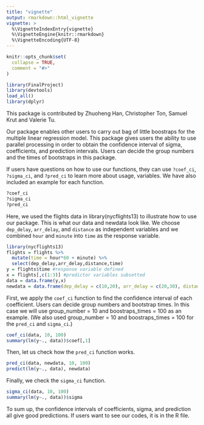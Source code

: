 ```yaml
---
title: "vignette"
output: rmarkdown::html_vignette
vignette: >
  %\VignetteIndexEntry{vignette}
  %\VignetteEngine{knitr::rmarkdown}
  %\VignetteEncoding{UTF-8}
---
```


```r
knitr::opts_chunk$set(
  collapse = TRUE,
  comment = "#>"
)
```

```r
library(FinalProject)
library(devtools)
load_all()
library(dplyr)
```

This package is contributed by Zhuoheng Han, Christopher Ton, Samuel Krut and Valerie Tu.

Our package enables other users to carry out bag of little boostraps for the multiple linear regression model. This package gives users the ability to use parallel processing in order to obtain the confidence interval of sigma, coefficients, and prediction intervals. Users can decide the group numbers and the times of bootstraps in this package.

If users have questions on how to use our functions, they can use `?coef_ci`, `?sigma_ci`, and `?pred_ci` to learn more about  usage, variables. We have also included an example for each function.

```r
?coef_ci
?sigma_ci
?pred_ci
```

Here, we used the flights data in library(nycflights13) to illustrate how to use our package. This is what our data and newdata look like. We choose `dep_delay`, `arr_delay`, and `distance` as independent variables and we combined `hour` and `minute` into `time` as the response variable. 

```r
library(nycflights13)
flights = flights %>%
  mutate(time = hour*60 + minute) %>%
  select(dep_delay,arr_delay,distance,time)
y = flights$time #response variable defined
x = flights[,c(1:3)] #predictor variables subsetted
data = data.frame(y,x)
newdata = data.frame(dep_delay = c(10,20), arr_delay = c(20,30), distance = c(400,500))
```

First, we apply the `coef_ci` function to find the confidence interval of each coefficient. Users can decide group numbers and bootstrap times. In this case we will use group_number = 10 and boostraps_times = 100 as an example. (We also used group_number = 10 and boostraps_times = 100 for the `pred_ci` and `sigma_ci`.)

```r
coef_ci(data, 10, 100)
summary(lm(y~., data))$coef[,1]
```

Then, let us check how the `pred_ci` function works.
```r
pred_ci(data, newdata, 10, 100)
predict(lm(y~., data), newdata)
```

Finally, we check the `sigma_ci` function.

```r
sigma_ci(data, 10, 100)
summary(lm(y~., data))$sigma
```

To sum up, the confidence intervals of coefficients, sigma, and prediction all give good predictions. If users want to see our codes, it is in the R file. 


